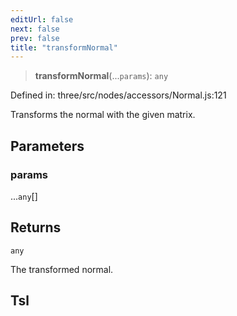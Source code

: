```yaml
---
editUrl: false
next: false
prev: false
title: "transformNormal"
---
```


> **transformNormal**(...`params`): `any`

Defined in: three/src/nodes/accessors/Normal.js:121

Transforms the normal with the given matrix.

## Parameters

### params

...`any`[]

## Returns

`any`

The transformed normal.

## Tsl
